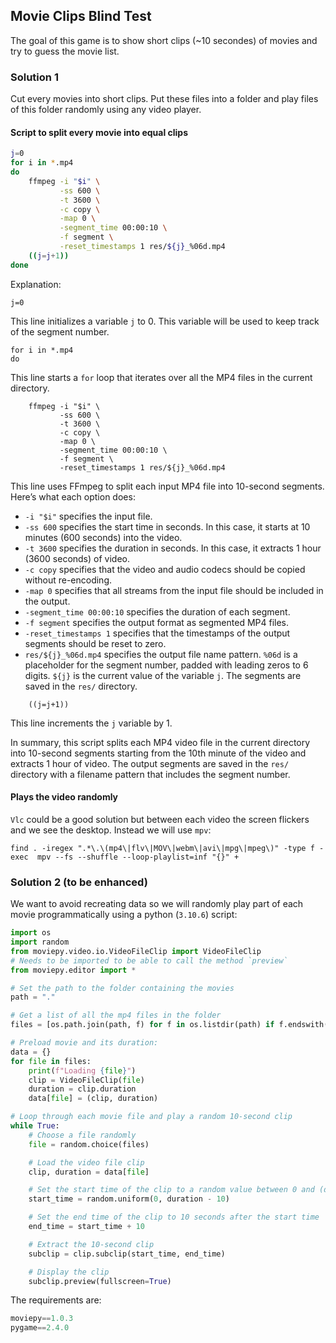 ## Movie Clips Blind Test

The goal of this game is to show short clips (~10 secondes) of movies and try
to guess the movie list.

### Solution 1

Cut every movies into short clips. Put these files into a folder and play files
of this folder randomly using any video player.

#### Script to split every movie into equal clips  {-}

```bash
j=0
for i in *.mp4
do
    ffmpeg -i "$i" \
           -ss 600 \
           -t 3600 \
           -c copy \
           -map 0 \
           -segment_time 00:00:10 \
           -f segment \
           -reset_timestamps 1 res/${j}_%06d.mp4
    ((j=j+1))
done
```

Explanation:

```
j=0
```

This line initializes a variable `j` to 0. This variable will be used to keep track of the segment number.

```
for i in *.mp4
do
```

This line starts a `for` loop that iterates over all the MP4 files in the current directory.

```
    ffmpeg -i "$i" \
           -ss 600 \
           -t 3600 \
           -c copy \
           -map 0 \
           -segment_time 00:00:10 \
           -f segment \
           -reset_timestamps 1 res/${j}_%06d.mp4
```

This line uses FFmpeg to split each input MP4 file into 10-second segments. Here's what each option does:

- `-i "$i"` specifies the input file.
- `-ss 600` specifies the start time in seconds. In this case, it starts at 10 minutes (600 seconds) into the video.
- `-t 3600` specifies the duration in seconds. In this case, it extracts 1 hour (3600 seconds) of video.
- `-c copy` specifies that the video and audio codecs should be copied without re-encoding.
- `-map 0` specifies that all streams from the input file should be included in the output.
- `-segment_time 00:00:10` specifies the duration of each segment.
- `-f segment` specifies the output format as segmented MP4 files.
- `-reset_timestamps 1` specifies that the timestamps of the output segments should be reset to zero.
- `res/${j}_%06d.mp4` specifies the output file name pattern. `%06d` is a placeholder for the segment number, padded with leading zeros to 6 digits. `${j}` is the current value of the variable `j`. The segments are saved in the `res/` directory.

```
    ((j=j+1))
```
This line increments the `j` variable by 1.


In summary, this script splits each MP4 video file in the current directory into 10-second segments starting from the 10th minute of the video and extracts 1 hour of video. The output segments are saved in the `res/` directory with a filename pattern that includes the segment number.

#### Plays the video randomly  {-}

`Vlc` could be a good solution but between each video the screen flickers and
we see the desktop. Instead we will use `mpv`:

```
find . -iregex ".*\.\(mp4\|flv\|MOV\|webm\|avi\|mpg\|mpeg\)" -type f -exec  mpv --fs --shuffle --loop-playlist=inf "{}" +
```

### Solution 2 (to be enhanced)

We want to avoid recreating data so we will randomly play part of each movie
programmatically using a python (`3.10.6`) script:

```python
import os
import random
from moviepy.video.io.VideoFileClip import VideoFileClip
# Needs to be imported to be able to call the method `preview`
from moviepy.editor import *

# Set the path to the folder containing the movies
path = "."

# Get a list of all the mp4 files in the folder
files = [os.path.join(path, f) for f in os.listdir(path) if f.endswith(".mp4")]

# Preload movie and its duration:
data = {}
for file in files:
    print(f"Loading {file}")
    clip = VideoFileClip(file)
    duration = clip.duration
    data[file] = (clip, duration)

# Loop through each movie file and play a random 10-second clip
while True:
    # Choose a file randomly
    file = random.choice(files)

    # Load the video file clip
    clip, duration = data[file]

    # Set the start time of the clip to a random value between 0 and (duration - 10)
    start_time = random.uniform(0, duration - 10)

    # Set the end time of the clip to 10 seconds after the start time
    end_time = start_time + 10

    # Extract the 10-second clip
    subclip = clip.subclip(start_time, end_time)

    # Display the clip
    subclip.preview(fullscreen=True)
```

The requirements are:

```python
moviepy==1.0.3
pygame==2.4.0
```
